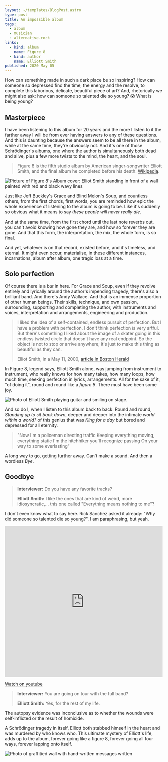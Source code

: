 ```yaml
---
layout: ~/templates/BlogPost.astro
type: post
title: An impossible album
tags:
  - album
  - musician
  - alternative-rock
links:
  - kind: album
    name: Figure 8
  - kind: author
    name: Elliott Smith
published: 2020 May 05
---
```


<Abstract>

How can something made in such a dark place be so inspiring? How can someone so depressed find the time, the energy and the resolve, to complete this laborious, delicate, beautiful piece of art? And, rhetorically we might also ask: how can someone so talented die so young? :scream: What is being young?

</Abstract>

## Masterpiece

I have been listening to this album for 20 years and the more I listen to it the farther away I will be from ever having answers to any of these questions. And this is daunting because the answers seem to be all there in the album, while at the same time, they're obviously not. And it's one of those Schrödinger's albums, one where the author is simultaneously both dead and alive, plus a few more twists to the mind, the heart, and the soul.

> Figure 8 is the fifth studio album by American singer-songwriter Elliott Smith, and the final album he completed before his death. [Wikipedia](<https://en.wikipedia.org/wiki/Figure_8_(album)>).

![Picture of Figure 8's Album cover: Elliot Smith standing in front of a wall painted with red and black wavy lines](../../links/album/elliott-smith-figure-8.jpg 'Elliott Smith - Figure 8 // Wikipedia https://en.wikipedia.org/wiki/Figure_8_(album)#/media/File:Elliott_smith_figure_8_cover.jpg')

Just like Jeff Buckley's Grace and Blind Melon's Soup, and countless others, from the first chords, first words, you are reminded how epic the whole experience of listening to the album is going to be. Like it's suddenly so obvious what it means to say _these people will never really die_.

And at the same time, from the first chord until the last note reverbs out, you can't avoid knowing how gone they are, and how so forever they are gone. And that this form, the interpretation, the mix, the whole form, is so final.

And yet, whatever is on that record, existed before, and it's timeless, and eternal. It might even occur, materialise, in these different instances, incarnations, album after album, one tragic loss at a time.

## Solo perfection

Of course there is a _but_ in here. For Grace and Soup, even if they revolve entirely and lyrically around the author's impending tragedy, there's also a brilliant band. And there's Andy Wallace. And that is an immense proportion of other human beings. Their skills, technique, and own passion, surrounding, supporting and completing the author, with instruments and voices, interpretation and arrangements, engineering and production.

> I liked the idea of a self-contained, endless pursuit of perfection.
> But I have a problem with perfection. I don't think perfection is very artful.
> But there's something I liked about the image of a skater going in this endless
> twisted circle that doesn't have any real endpoint. So the object is not to stop
> or arrive anywhere; it's just to make this thing as beautiful as they can.
>
> Elliot Smith, in a May 11, 2000, [article in Boston Herald](https://web.archive.org/web/20160309061004/https://business.highbeam.com/3972/article-1G1-62029622/elliott-smith-figure-8-embodies-his-endless-quest-perfection)

In Figure 8, legend says, Elliott Smith alone, was jumping from instrument to instrument, who really knows for how many takes, how many loops, how much time, seeking perfection in lyrics, arrangements. All for the sake of it, "of doing it", round and round like a _figure 8_. There must have been some joy.

![Photo of Elliott Smith playing guitar and smiling on stage.](./media/elliott-smith.jpg 'Henry Fonda Theater, L.A., January 2003 // Photo by llaurens@sweetadeline.net CC BY-SA 3.0 https://creativecommons.org/licenses/by-sa/3.0')

And so do I, when I listen to this album back to back. Round and round, _Standing up to sit back down_, deeper and deeper into the intimate _world within a world?_ of this genius that was _King for a day_ but bored and depressed for all eternity.

> "Now I'm a policeman directing traffic
> Keeping everything moving, everything static
> I'm the hitchhiker you'll recognize passing
> On your way to some everlasting"

A long way to go, getting further away. Can't make a sound. And then a wordless _Bye_.

## Goodbye

> **Interviewer:** Do you have any favorite tracks?
>
> **Elliott Smith:** I like the ones that are kind of weird, more idiosyncratic,... this one called "Everything means nothing to me"?

I don't even know what to say here. Rick Sanchez asked it already: "Why did someone so talented die so young?". I am paraphrasing, but yeah.

<iframe
  width="100%"
  height="480"
  src="https://www.youtube.com/embed/VSqumt6Bt-g"
  frameBorder="0"
  allow="encrypted-media; picture-in-picture"
  allowfullscreen
></iframe>

[Watch on youtube](https://www.youtube.com/watch?v=VSqumt6Bt-g)

> **Interviewer:** You are going on tour with the full band?
>
> **Elliott Smith:** Yes, for the rest of my life.

The autopsy evidence was inconclusive as to whether the wounds were self-inflicted or the result of homicide.

A Schrödinger tragedy in itself, Elliott both stabbed himself in the heart and was murdered by who knows who. This ultimate mystery of Elliott's life, adds up to the album, forever going like a figure 8, forever going all four ways, forever lapping onto itself.

![Photo of graffitied wall with hand-written messages written](./media/elliott-smith-memorial-wall.jpg 'Elliott Smith Wall in Silver Lake // Photo by MacLeod CC BY 2.0 https://www.flickr.com/people/76041334@N00')
